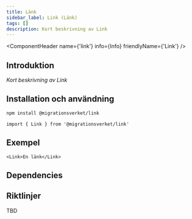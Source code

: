 ```yaml
---
title: Länk
sidebar_label: Link (Länk)
tags: []
description: Kort beskrivning av Link
---
```



<ComponentHeader name={'link'} info={Info} friendlyName={'Link'} />

## Introduktion

_Kort beskrivning av Link_

## Installation och användning

```bash npm2yarn
npm install @migrationsverket/link
```

```tsx
import { Link } from '@migrationsverket/link'
```

## Exempel
```tsx live
<Link>En länk</Link>
```

## Dependencies
<ComponentFooter info={Info}/>

## Riktlinjer
TBD
